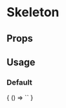 
# Skeleton

<Meta
  title='Skeleton'
  component='fw-skeleton'
/>

## Props 

<Props of="fw-skeleton"/>

## Usage

### Default
<Preview>
  <Story name='Default'>
    {
      () => `<fw-skeleton></fw-skeleton>`
    }
  </Story>
</Preview>

